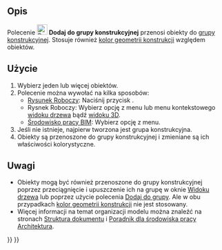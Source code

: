 <languages/>

<div class="mw-translate-fuzzy">
{{Docnav/pl
|[[Draft_SelectGroup/pl|Wybierz grupę]]
|[[Draft_ToggleDisplayMode/pl|Przełącz wyświetlanie]]
|[[Draft_Workbench/pl|środowisko pracy Rysunek Roboczy]]
|IconL=Draft_SelectGroup.svg
|IconR=Draft_ToggleDisplayMode.svg
|IconC=Workbench_Draft.svg
}}
</div>

{{GuiCommand/pl
|Name=Draft AddConstruction
|Name/pl=Rysunek Roboczy: Dodaj do grupy konstrukcyjnej
|MenuLocation=Narzędzia → Dodaj do grupy konstrukcyjnej
|Workbenches=[[Draft_Workbench/pl|Rysunek Roboczy]], [[BIM_Workbench/pl|BIM]]
|Version=0.17
|SeeAlso=[[Draft_ToggleConstructionMode/pl|Przełącz tryb konstrukcyjny]], [[Draft_AddToGroup/pl|Dodaj do grupy]]
}}

<span id="Description"></span>
==Opis==

<div class="mw-translate-fuzzy">
Polecenie [[Image:Draft_AddConstruction.svg|24px]] '''Dodaj do grupy konstrukcyjnej''' przenosi obiekty do [[Draft_ToggleConstructionMode/pl|grupy konstrukcyjnej]]. Stosuje również [[Draft_ToggleConstructionMode/pl#Ustawienia|kolor geometrii konstrukcji]] względem obiektów.
</div>

<span id="Usage"></span>
==Użycie==

<div class="mw-translate-fuzzy">
# Wybierz jeden lub więcej obiektów.
# Polecenie można wywołać na kilka sposobów:
#* [[Draft_Workbench/pl|Rysunek Roboczy]]: Naciśnij przycisk {{Button|[[Image:Draft_AddConstruction.svg|16px]] '''Dodaj do grupy konstrukcyjnej'''}}.
#* Rysnek Roboczy: Wybierz opcję {{MenuCommand|Narzędzia → [[Image:Draft_AddConstruction.svg|16px]] Dodaj do grupy konstrukcyjnej}} z menu lub menu kontekstowego [[Tree_view/pl|widoku drzewa]] bądź [[3D_view/pl|widoku 3D]].
#* [[BIM_Workbench/pl|Środowisko pracy BIM]]: Wybierz opcję {{MenuCommand|Narzędzia → [[Image:Draft_AddConstruction.svg|16px]] Dodaj do grupy konstrukcyjnej}} z menu.
# Jeśli nie istnieje, najpierw tworzona jest grupa konstrukcyjna.
# Obiekty są przenoszone do grupy konstrukcyjnej i zmieniane są ich właściwości kolorystyczne.
</div>

<span id="Notes"></span>
==Uwagi==

<div class="mw-translate-fuzzy">
* Obiekty mogą być również przenoszone do grupy konstrukcyjnej poprzez przeciągnięcie i upuszczenie ich na grupę w oknie [[Tree_view/pl|Widoku drzewa]] lub poprzez użycie polecenia [[Draft_AddToGroup/pl|Dodaj do grupy]]. Ale w obu przypadkach [[Draft_ToggleConstructionMode/pl#Ustawienia|kolor geometrii konstrukcji]] nie jest stosowany.
* Więcej informacji na temat organizacji modelu można znaleźć na stronach [[Document_structure/pl|Struktura dokumentu]] i [[Arch_tutorial/pl#Porządkowanie_modelu|Poradnik dla środowiska pracy Architektura]].
</div>


<div class="mw-translate-fuzzy">
{{Docnav/pl
|[[Draft_SelectGroup/pl|Wybierz grupę]]
|[[Draft_ToggleDisplayMode/pl|Przełącz wyświetlanie]]
|[[Draft_Workbench/pl|środowisko pracy Rysunek Roboczy]]
|IconL=Draft_SelectGroup.svg
|IconR=Draft_ToggleDisplayMode.svg
|IconC=Workbench_Draft.svg
}}
</div>

{{Draft Tools navi{{#translation:}}}}
{{Userdocnavi{{#translation:}}}}